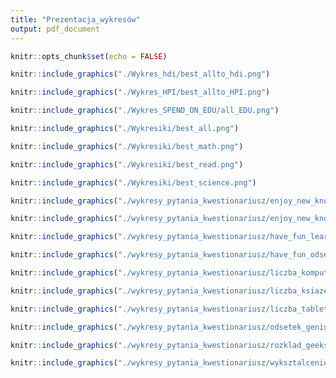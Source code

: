 ```yaml
---
title: "Prezentacja_wykresów"
output: pdf_document
---
```


```r
knitr::opts_chunk$set(echo = FALSE)

knitr::include_graphics("./Wykres_hdi/best_allto_hdi.png")

knitr::include_graphics("./Wykres_HPI/best_allto_HPI.png")

knitr::include_graphics("./Wykres_SPEND_ON_EDU/all_EDU.png")

knitr::include_graphics("./Wykresiki/best_all.png")

knitr::include_graphics("./Wykresiki/best_math.png")

knitr::include_graphics("./Wykresiki/best_read.png")

knitr::include_graphics("./Wykresiki/best_science.png")

knitr::include_graphics("./wykresy_pytania_kwestionariusz/enjoy_new_knowledge_odsetek.png")

knitr::include_graphics("./wykresy_pytania_kwestionariusz/enjoy_new_knowledge.png")

knitr::include_graphics("./wykresy_pytania_kwestionariusz/have_fun_learning.png")

knitr::include_graphics("./wykresy_pytania_kwestionariusz/have_fun_odsetek.png")

knitr::include_graphics("./wykresy_pytania_kwestionariusz/liczba_komputerow.png")

knitr::include_graphics("./wykresy_pytania_kwestionariusz/liczba_ksiazek.png")

knitr::include_graphics("./wykresy_pytania_kwestionariusz/liczba_tabletow.png")

knitr::include_graphics("./wykresy_pytania_kwestionariusz/odsetek_geniuszy_kraje.png")

knitr::include_graphics("./wykresy_pytania_kwestionariusz/rozklad_geeks_na_wyksztalcenie.png")

knitr::include_graphics("./wykresy_pytania_kwestionariusz/wyksztalcenie_rodzicow.png")





```

